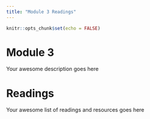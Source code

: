 ```yaml
---
title: "Module 3 Readings"
---
```


```r
knitr::opts_chunk$set(echo = FALSE)
```

# Module 3

Your awesome description goes here

# Readings

Your awesome list of readings and resources goes here
